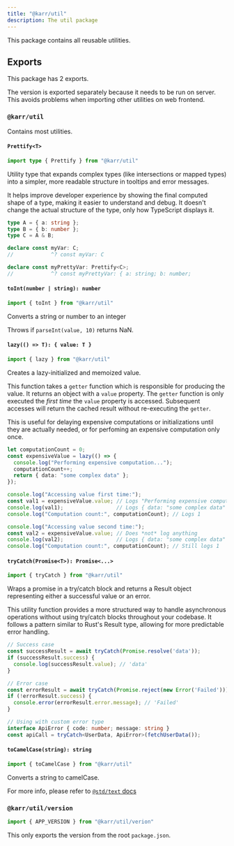 ```yaml
---
title: "@karr/util"
description: The util package
---
```


This package contains all reusable utilities.

## Exports

This package has 2 exports.

The version is exported separately because it needs to be run on server.
This avoids problems when importing other utilities on web frontend.

### `@karr/util`

Contains most utilities.

#### `Prettify<T>`

```ts
import type { Prettify } from "@karr/util"
```

Utility type that expands complex types (like intersections or mapped types)
into a simpler, more readable structure in tooltips and error messages.

It helps improve developer experience by showing the final computed shape
of a type, making it easier to understand and debug. It doesn't change
the actual structure of the type, only how TypeScript displays it.

```ts
type A = { a: string };
type B = { b: number };
type C = A & B;

declare const myVar: C;
//            ^? const myVar: C

declare const myPrettyVar: Prettify<C>;
//            ^? const myPrettyVar: { a: string; b: number;
```

#### `toInt(number | string): number`

```ts
import { toInt } from "@karr/util"
```

Converts a string or number to an integer

Throws if `parseInt(value, 10)` returns NaN.

#### `lazy(() => T): { value: T }`

```ts
import { lazy } from "@karr/util"
```

Creates a lazy-initialized and memoized value.

This function takes a `getter` function which is responsible for producing the value.
It returns an object with a `value` property. The `getter` function is only
executed the *first time* the `value` property is accessed. Subsequent accesses
will return the cached result without re-executing the `getter`.

This is useful for delaying expensive computations or initializations until
they are actually needed, or for perfoming an expensive computation only once.

```ts
let computationCount = 0;
const expensiveValue = lazy(() => {
  console.log("Performing expensive computation...");
  computationCount++;
  return { data: "some complex data" };
});

console.log("Accessing value first time:");
const val1 = expensiveValue.value; // Logs "Performing expensive computation..."
console.log(val1);                 // Logs { data: "some complex data" }
console.log("Computation count:", computationCount); // Logs 1

console.log("Accessing value second time:");
const val2 = expensiveValue.value; // Does *not* log anything
console.log(val2);                 // Logs { data: "some complex data" }
console.log("Computation count:", computationCount); // Still logs 1
```

#### `tryCatch(Promise<T>): Promise<...>`

```ts
import { tryCatch } from "@karr/util"
```

Wraps a promise in a try/catch block and returns a Result object representing
either a successful value or an error.

This utility function provides a more structured way to handle asynchronous operations
without using try/catch blocks throughout your codebase. It follows a pattern similar
to Rust's Result type, allowing for more predictable error handling.

```ts
// Success case
const successResult = await tryCatch(Promise.resolve('data'));
if (successResult.success) {
  console.log(successResult.value); // 'data'
}

// Error case
const errorResult = await tryCatch(Promise.reject(new Error('Failed')));
if (!errorResult.success) {
  console.error(errorResult.error.message); // 'Failed'
}

// Using with custom error type
interface ApiError { code: number; message: string }
const apiCall = tryCatch<UserData, ApiError>(fetchUserData());
```

#### `toCamelCase(string): string`

```ts
import { toCamelCase } from "@karr/util"
```

Converts a string to camelCase.

For more info, please refer to [`@std/text` docs](https://jsr.io/@std/text)

### `@karr/util/version`

```ts
import { APP_VERSION } from "@karr/util/verion"
```

This only exports the version from the root `package.json`.
